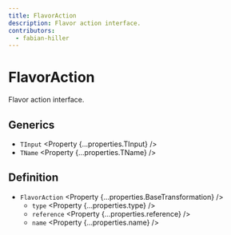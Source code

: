 ```yaml
---
title: FlavorAction
description: Flavor action interface.
contributors:
  - fabian-hiller
---
```



# FlavorAction

Flavor action interface.

## Generics

- `TInput` <Property {...properties.TInput} />
- `TName` <Property {...properties.TName} />

## Definition

- `FlavorAction` <Property {...properties.BaseTransformation} />
  - `type` <Property {...properties.type} />
  - `reference` <Property {...properties.reference} />
  - `name` <Property {...properties.name} />
